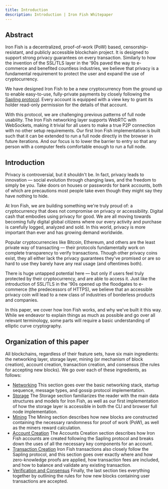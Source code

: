 ```yaml
---
title: Introduction
description: Introduction | Iron Fish Whitepaper
---
```


## Abstract

Iron Fish is a decentralized, proof-of-work (PoW) based, censorship-resistant, and publicly accessible blockchain project. It is designed to support strong privacy guarantees on every transaction. Similarly to how the invention of the SSL/TLS layer in the '90s paved the way to e-commerce and benefited countless industries, we believe that privacy is a fundamental requirement to protect the user and expand the use of cryptocurrency.

We have designed Iron Fish to be a new cryptocurrency from the ground up to enable easy-to-use, fully-private payments by closely following the [Sapling protocol](https://github.com/zcash/zips/blob/master/protocol/sapling.pdf). Every account is equipped with a view key to grant its holder read-only permission for the details of that account.

With this protocol, we are challenging previous patterns of full node usability. The Iron Fish networking layer supports WebRTC with WebSockets, making it trivial for all users to make a true P2P connection with no other setup requirements. Our first Iron Fish implementation is built such that it can be extended to run a full node directly in the browser in future iterations. And our focus is to lower the barrier to entry so that any person with a computer feels comfortable enough to run a full node.

## Introduction

Privacy is controversial, but it shouldn't be. In fact, privacy leads to innovation — social evolution through changing laws, and the freedom to simply be you. Take doors on houses or passwords for bank accounts, both of which are precautions most people take even though they might say they have nothing to hide.

At Iron Fish, we are building something we're truly proud of: a cryptocurrency that does not compromise on privacy or accessibility. Digital cash that embodies using privacy for good. We are all moving towards becoming fully digital global citizens where our every activity and purchase is carefully logged, analyzed and sold. In this world, privacy is more important than ever and has growing demand worldwide.

Popular cryptocurrencies like Bitcoin, Ethereum, and others are the least private way of transacting — their protocols fundamentally work on complete transparency to verify transactions. Though other privacy coins exist, they all either lack the privacy guarantees they've promised or are so hard to use they barely have any real usage (and oftentimes both).

There is huge untapped potential here — but only if users feel truly protected by their cryptocurrency, and are able to access it. Just like the introduction of SSL/TLS in the '90s opened up the floodgates to e-commerce (the predecessors of HTTPS), we believe that an accessible privacy coin will lead to a new class of industries of borderless products and companies.

In this paper, we cover how Iron Fish works, and why we've built it this way. While we endeavor to explain things as much as possible and go over all relevant terminology, some parts will require a basic understanding of elliptic curve cryptography.

## Organization of this paper

All blockchains, regardless of their feature sets, have six main ingredients: the networking layer, storage layer, mining (or mechanism of block creation), account creation, transaction creation, and consensus (the rules for accepting new blocks). We go over each of these ingredients, as follows:

- [Networking](/learn/whitepaper/networking)
  This section goes over the basic networking stack, startup sequence, message types, and gossip protocol implementation.
- [Storage](/learn/whitepaper/storage)
  The Storage section familiarizes the reader with the main data structures and models for Iron Fish, as well as our first implementation of how the storage layer is accessible in both the CLI and browser full node implementation.
- [Mining](/learn/whitepaper/mining)
  The Mining section describes how new blocks are constructed containing the necessary randomness for proof of work (PoW), as well as the miners reward calculation.
- [Account Creation](/learn/whitepaper/account)
  The Accounts Creation section describes how Iron Fish accounts are created following the Sapling protocol and breaks down the uses of all the necessary key components for an account.
- [Transaction Creation](/learn/whitepaper/transaction)
  Iron Fish transactions also closely follow the Sapling protocol, and this section goes over exactly where and how zero-knowledge proofs are applied, how transaction fees are included, and how to balance and validate any existing transaction.
- [Verification and Consensus](/learn/whitepaper/consensus-verification)
  Finally, the last section ties everything together by outlining the rules for how new blocks containing user transactions are accepted.

